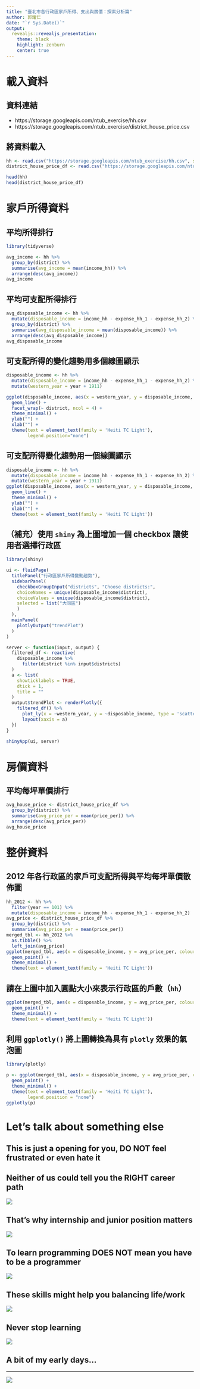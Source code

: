 ```yaml
---
title: "臺北市各行政區家戶所得、支出與房價：探索分析篇"
author: 郭耀仁
date: "`r Sys.Date()`"
output: 
  revealjs::revealjs_presentation:
    theme: black
    highlight: zenburn
    center: true
---
```


# 載入資料

## 資料連結

- https://storage.googleapis.com/ntub_exercise/hh.csv
- https://storage.googleapis.com/ntub_exercise/district_house_price.csv

## 將資料載入

```r
hh <- read.csv("https://storage.googleapis.com/ntub_exercise/hh.csv", stringsAsFactors = FALSE)
district_house_price_df <- read.csv("https://storage.googleapis.com/ntub_exercise/district_house_price.csv", stringsAsFactors = FALSE)
```

```r
head(hh)
head(district_house_price_df)
```

# 家戶所得資料

## 平均所得排行

```r
library(tidyverse)

avg_income <- hh %>%
  group_by(district) %>%
  summarise(avg_income = mean(income_hh)) %>%
  arrange(desc(avg_income))
avg_income
```

## 平均可支配所得排行

```r
avg_disposable_income <- hh %>%
  mutate(disposable_income = income_hh - expense_hh_1 - expense_hh_2) %>%
  group_by(district) %>%
  summarise(avg_disposable_income = mean(disposable_income)) %>%
  arrange(desc(avg_disposable_income))
avg_disposable_income
```

## 可支配所得的變化趨勢用多個線圖顯示

```r
disposable_income <- hh %>%
  mutate(disposable_income = income_hh - expense_hh_1 - expense_hh_2) %>%
  mutate(western_year = year + 1911)

ggplot(disposable_income, aes(x = western_year, y = disposable_income, colour = district)) + 
  geom_line() +
  facet_wrap(~ district, ncol = 4) +
  theme_minimal() +
  ylab("") +
  xlab("") +
  theme(text = element_text(family = 'Heiti TC Light'),
        legend.position="none")
```

## 可支配所得變化趨勢用一個線圖顯示

```r
disposable_income <- hh %>%
  mutate(disposable_income = income_hh - expense_hh_1 - expense_hh_2) %>%
  mutate(western_year = year + 1911)
ggplot(disposable_income, aes(x = western_year, y = disposable_income, colour = district)) + 
  geom_line() +
  theme_minimal() +
  ylab("") +
  xlab("") +
  theme(text = element_text(family = 'Heiti TC Light'))
```

## （補充）使用 `shiny` 為上圖增加一個 **checkbox** 讓使用者選擇行政區

```r
library(shiny)

ui <- fluidPage(
  titlePanel("行政區家戶所得變動趨勢"),
  sidebarPanel(
    checkboxGroupInput("districts", "Choose districts:",
    choiceNames = unique(disposable_income$district),
    choiceValues = unique(disposable_income$district),
    selected = list("大同區")
    )
  ),
  mainPanel(
    plotlyOutput("trendPlot")
  )
)

server <- function(input, output) {
  filtered_df <- reactive(
    disposable_income %>%
      filter(district %in% input$districts)
  )
  a <- list(
    showticklabels = TRUE,
    dtick = 1,
    title = ""
  )
  output$trendPlot <- renderPlotly({
    filtered_df() %>%
      plot_ly(x = ~western_year, y = ~disposable_income, type = 'scatter', mode = 'lines', color = ~district) %>%
      layout(xaxis = a)
  })
}

shinyApp(ui, server)
```

# 房價資料

## 平均每坪單價排行

```r
avg_house_price <- district_house_price_df %>%
  group_by(district) %>%
  summarise(avg_price_per = mean(price_per)) %>%
  arrange(desc(avg_price_per))
avg_house_price
```

# 整併資料

## 2012 年各行政區的家戶**可支配所得**與**平均每坪單價**散佈圖

```r
hh_2012 <- hh %>%
  filter(year == 101) %>%
  mutate(disposable_income = income_hh - expense_hh_1 - expense_hh_2)
avg_price <- district_house_price_df %>%
  group_by(district) %>%
  summarise(avg_price_per = mean(price_per))
merged_tbl <- hh_2012 %>%
  as.tibble() %>%
  left_join(avg_price)
ggplot(merged_tbl, aes(x = disposable_income, y = avg_price_per, colour = district)) +
  geom_point() +
  theme_minimal() +
  theme(text = element_text(family = 'Heiti TC Light'))
```

## 請在上圖中加入圓點大小來表示行政區的戶數（`hh`）

```r
ggplot(merged_tbl, aes(x = disposable_income, y = avg_price_per, colour = district, size = hh)) +
  geom_point() +
  theme_minimal() +
  theme(text = element_text(family = 'Heiti TC Light'))
```

## 利用 `ggplotly()` 將上圖轉換為具有 `plotly` 效果的氣泡圖

```r
library(plotly)

p <- ggplot(merged_tbl, aes(x = disposable_income, y = avg_price_per, colour = district, size = hh)) +
  geom_point() +
  theme_minimal() +
  theme(text = element_text(family = 'Heiti TC Light'),
        legend.position = "none")
ggplotly(p)
```

# Let's talk about something else

## This is just a opening for you, DO NOT feel frustrated or even hate it

## Neither of us could tell you the RIGHT career path

![](https://www.burnetts.com/wp-content/uploads/2016/12/Burnetts-Staffing-Choosing-the-right-IT-career-path-01.png)

## That's why internship and junior position matters

![](http://cms.marketplace.org/sites/default/files/styles/primary-image-610x340/public/internship-movie-poster.jpg?itok=hsbKk8B8)

## To learn programming **DOES NOT** mean you have to be a programmer

![](https://lh3.googleusercontent.com/oMXLiHIFWHGsCPcexzZmbRYee7FN5GCjWa0Vvr38mOYHDItsjPrUSrfjspmydUxopL0=w300)

## These skills might help you balancing life/work

![](https://www.kidscodecs.com/wp-content/uploads/2015/06/notebook-automate-boring-stuff.jpg)

## Never stop learning

![](http://mirellietc.com/wp-content/uploads/2017/03/einstein-never-stop-learning.jpg)

## A bit of my early days...

---

![](http://ws1.sinaimg.cn/large/9150e4e5gy1fc1tkwmlu9j20c80963z1.jpg)